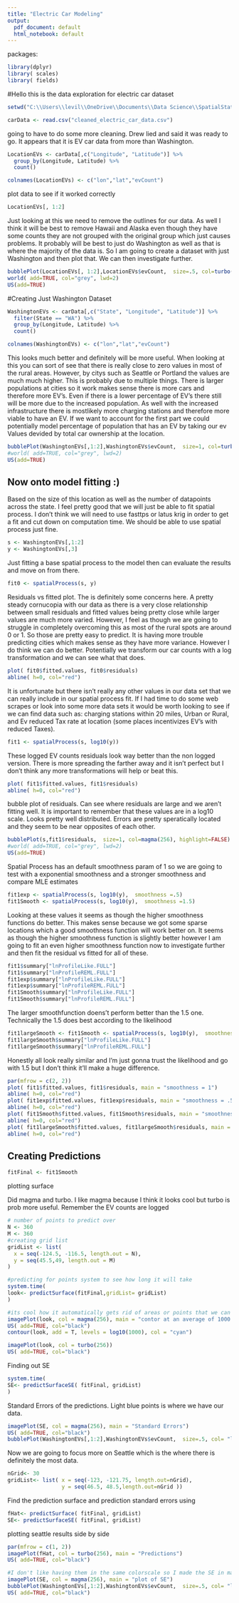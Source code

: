 ---
title: "Electric Car Modeling"
output:
  pdf_document: default
  html_notebook: default
---

packages:

```{r}
library(dplyr)
library( scales)
library( fields)

```


#Hello this is the data exploration for electric car dataset

```{r}
setwd("C:\\Users\\levil\\OneDrive\\Documents\\Data Science\\SpatialStats\\ElectricCarProject")
```


```{r}
carData <- read.csv("cleaned_electric_car_data.csv")
```

going to have to do some more cleaning. Drew lied and said it was ready to go. It appears that it is EV car data from more than Washington.

```{r}
LocationEVs <- carData[,c("Longitude", "Latitude")] %>%
  group_by(Longitude, Latitude) %>%
  count()

colnames(LocationEVs) <- c("lon","lat","evCount")
```

plot data to see if it worked correctly

```{r}
LocationEVs[, 1:2]

```

Just looking at this we need to remove the outlines for our data. As well I think it will be best to remove Hawaii and Alaska even though they have some counts they are not grouped with the original group which just causes problems. It probably will be best to just do Washington as well as that is where the majority of the data is. So I am going to create  a dataset with just Washington and then plot that. We can then investigate further.

```{r}
bubblePlot(LocationEVs[, 1:2],LocationEVs$evCount,  size=.5, col=turbo(256),highlight=FALSE)
world( add=TRUE, col="grey", lwd=2)
US(add=TRUE)
```
#Creating Just Washington Dataset

```{r}
WashingtonEVs <- carData[,c("State", "Longitude", "Latitude")] %>%
  filter(State == "WA") %>%
  group_by(Longitude, Latitude) %>%
  count()

colnames(WashingtonEVs) <- c("lon","lat","evCount")
```

This looks much better and definitely will be more useful. When looking at this you can sort of see that there is really close to zero values in most of the rural areas. However, by citys such as Seattle or Portland the values are much much higher. This is probably due to multiple things. There is larger populations at cities so it work makes sense there is more cars and therefore more EV's. Even if there is a lower percentage of EV's there still will be more due to the increased population. As well with the increased infrastructure there is mostlikely more charging stations and therefore more viable to have an EV. If we want to account for the first part we could potentially model percentage of population that has an EV by taking our ev Values devided by total car ownership at the location. 

```{r}
bubblePlot(WashingtonEVs[,1:2],WashingtonEVs$evCount,  size=1, col=turbo(256), highlight=FALSE, ylab = "lat", xlab = "lon", main = "Electronic Vehicles owned at each Location")
#world( add=TRUE, col="grey", lwd=2)
US(add=TRUE)
```


## Now onto model fitting :)

Based on the size of this location as well as the number of datapoints across the state. I feel pretty good that we will just be able to fit spatial process. I don't think we will need to use fasttps or latus krig in order to get a fit and cut down on computation time. We should be able to use spatial process just fine.

```{r}
s <- WashingtonEVs[,1:2]
y <- WashingtonEVs[,3]
```

Just fitting a base spatial process to the model then can evaluate the results and move on from there.

```{r}
fit0 <- spatialProcess(s, y)
```

Residuals vs fitted plot. The is definitely some concerns here. A pretty steady cornucopia with our data as there is a very close relationship between small residuals and fitted values being pretty close while larger values are much more varied. However, I feel as though we are going to struggle in completely overcoming this as most of the rural spots are around 0 or 1. So those are pretty easy to predict. It is having more trouble predicting cities which makes sense as they have more variance. However I do think we can do better. Potentially we transform our car counts with a log transformation and we can see what that does.

```{r}
plot( fit0$fitted.values, fit0$residuals)
abline( h=0, col="red")
```

It is unfortunate but there isn't really any other values in our data set that we can really include in our spatial process fit. If I had time to do some web scrapes or look into some more data sets it would be worth looking to see if we can find data such as: charging stations within 20 miles, Urban or Rural, and Ev reduced Tax rate at location (some places incentivizes EV's with reduced Taxes). 

```{r}
fit1 <- spatialProcess(s, log10(y))
```

These logged EV counts residuals look way better than the non logged version. There is more spreading the farther away and it isn't perfect but I don't think any more transformations will help or beat this. 

```{r}
plot( fit1$fitted.values, fit1$residuals)
abline( h=0, col="red")
```
bubble plot of residuals. Can see where residuals are large and we aren't fitting well. It is important to remember that these values are in a log10 scale. Looks pretty well distributed. Errors are pretty speratically located and they seem to be near opposites of each other.

```{r}
bubblePlot(s,fit1$residuals,  size=1, col=magma(256), highlight=FALSE)
#world( add=TRUE, col="grey", lwd=2)
US(add=TRUE)
```

Spatial Process has an default smoothness param of 1 so we are going to test with a exponential smoothness and a stronger smoothness and compare MLE estimates

```{r}
fit1exp <- spatialProcess(s, log10(y),  smoothness =.5)
fit1Smooth <- spatialProcess(s, log10(y),  smoothness =1.5)
```

Looking at these values it seems as though the higher smoothness functions do better. This makes sense because we got some sparse locations which a good smoothness function will work better on. It seems as though the higher smoothness function is slightly better however I am going to fit an even higher smoothness function now to investigate further and then fit the residual vs fitted for all of these.

```{r}
fit1$summary["lnProfileLike.FULL"]
fit1$summary["lnProfileREML.FULL"]
fit1exp$summary["lnProfileLike.FULL"]
fit1exp$summary["lnProfileREML.FULL"]
fit1Smooth$summary["lnProfileLike.FULL"]
fit1Smooth$summary["lnProfileREML.FULL"]
```
The larger smoothfunction doens't perform better than the 1.5 one. Technically the 1.5 does best according to the likelihood

```{r}
fit1largeSmooth <- fit1Smooth <- spatialProcess(s, log10(y),  smoothness =2)
fit1largeSmooth$summary["lnProfileLike.FULL"]
fit1largeSmooth$summary["lnProfileREML.FULL"]
```
Honestly all look really similar and I'm just gonna trust the likelihood and go with 1.5 but I don't think it'll make a huge difference.

```{r}
par(mfrow = c(2, 2))
plot( fit1$fitted.values, fit1$residuals, main = "smoothness = 1")
abline( h=0, col="red")
plot( fit1exp$fitted.values, fit1exp$residuals, main = "smoothness = .5")
abline( h=0, col="red")
plot( fit1Smooth$fitted.values, fit1Smooth$residuals, main = "smoothness = 1.5")
abline( h=0, col="red")
plot( fit1largeSmooth$fitted.values, fit1largeSmooth$residuals, main = "smoothness = 2")
abline( h=0, col="red")
```

## Creating Predictions

```{r}
fitFinal <- fit1Smooth
```

plotting surface

Did magma and turbo. I like magma because I think it looks cool but turbo is prob more useful. Remember the EV counts are logged

```{r}
# number of points to predict over
N <- 360
M <- 360
#creating grid list
gridList <- list(
  x = seq(-124.5, -116.5, length.out = N),
  y = seq(45.5,49, length.out = M)
)

#predicting for points system to see how long it will take
system.time(
look<- predictSurface(fitFinal,gridList= gridList)
)

#its cool how it automatically gets rid of areas or points that we can't extrapolate to.
imagePlot(look, col = magma(256), main = "contor at an average of 1000 ev's ")
US( add=TRUE, col="black")
contour(look, add = T, levels = log10(1000), col = "cyan")

imagePlot(look, col = turbo(256))
US( add=TRUE, col="black")
```
Finding out SE

```{r}
system.time(
SE<- predictSurfaceSE( fitFinal, gridList)
)
```
Standard Errors of the predictions. Light blue points is where we have our data.

```{r}
imagePlot(SE, col = magma(256), main = "Standard Errors")
US( add=TRUE, col="black")
bubblePlot(WashingtonEVs[,1:2],WashingtonEVs$evCount,  size=.5, col= "lightblue", highlight=FALSE, add = TRUE)
```

Now we are going to focus more on Seattle which is the where there is definitely the most data.

```{r}
nGrid<- 30
gridList<- list( x = seq(-123, -121.75, length.out=nGrid),
                 y = seq(46.5, 48.5,length.out=nGrid ))
```

Find the prediction surface and prediction standard errors using 
```{r}
fHat<- predictSurface( fitFinal, gridList)
SE<- predictSurfaceSE( fitFinal, gridList)
```

plotting seattle results side by side

```{r}
par(mfrow = c(1, 2))
imagePlot(fHat, col = turbo(256), main = "Predictions")
US( add=TRUE, col="black")

#I don't like having them in the same colorscale so I made the SE in magma
imagePlot(SE, col = magma(256), main = "plot of SE")
bubblePlot(WashingtonEVs[,1:2],WashingtonEVs$evCount,  size=.5, col= "lightblue", highlight=FALSE, add = TRUE)
US( add=TRUE, col="black")
```







